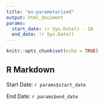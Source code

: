 ```yaml
---
title: "ex-parameterized"
output: html_document
params:
  start_date: !r Sys.Date() - 10
  end_date: !r Sys.Date()
---
```


```r
knitr::opts_chunk$set(echo = TRUE)
```

## R Markdown

Start Date: `r params$start_date`

End Date: `r params$end_date`